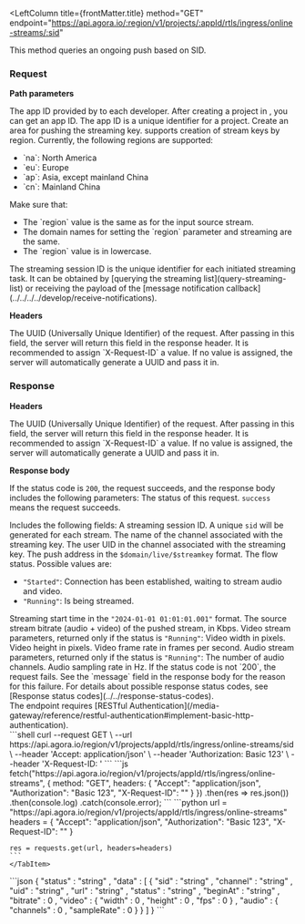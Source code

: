 
<RestAPILayout>

  <LeftColumn
    title={frontMatter.title}
    method="GET"
    endpoint="https://api.agora.io/:region/v1/projects/:appId/rtls/ingress/online-streams/:sid"
  >

This method queries an ongoing push based on SID.

### Request

**Path parameters**

<PathParameter name="appId" type="string" required={true}>
  The app ID provided by <Vg k="COMPANY"/> to each developer. After creating a project in <Vg k="CONSOLE"/>, you can get an app ID. The app ID is a unique identifier for a project.
</PathParameter>
<PathParameter name="region" type="string" required={true}>
  Create an area for pushing the streaming key. <Vg k="COMPANY"/> supports creation of stream keys by region. Currently, the following regions are supported: 
  <ul>
    <li>`na`: North America</li>
    <li>`eu`: Europe</li>
    <li>`ap`: Asia, except mainland China</li>
    <li>`cn`: Mainland China</li>
  </ul>
  <Admonition type="caution" title="Important">
    Make sure that: 
    <ul>
      <li>The `region` value is the same as for the input source stream.</li>
      <li>The domain names for setting the `region` parameter and streaming are the same.</li>
      <li>The `region` value is in lowercase.</li>
    </ul>
  </Admonition>
</PathParameter>
<PathParameter name="sid" type="string" required={true}>
  The streaming session ID is the unique identifier for each initiated streaming task. It can be obtained by [querying the streaming list](query-streaming-list) or receiving the payload of the [message notification callback](../../../../develop/receive-notifications).
</PathParameter>


**Headers**

<ParameterList title="HEADER" required={true}>
  <Parameter name="X-Request-ID" type="string" required={true}>
    The UUID (Universally Unique Identifier) of the request. After passing in this field, the <Vg k="COMPANY"/> server will return this field in the response header. It is recommended to assign `X-Request-ID` a value. If no value is assigned, the <Vg k="COMPANY"/> server will automatically generate a UUID and pass it in.
  </Parameter>
  <Parameter name="Authorization" type="string" required={true}>
  <Authorization/>
  </Parameter>
</ParameterList>

### Response

**Headers**

<ParameterList title="HEADER" required={true}>
  <Parameter name="X-Request-ID" type="string" required={true}>
    The UUID (Universally Unique Identifier) of the request. After passing in this field, the <Vg k="COMPANY"/> server will return this field in the response header. It is recommended to assign `X-Request-ID` a value. If no value is assigned, the <Vg k="COMPANY"/> server will automatically generate a UUID and pass it in.
  </Parameter>
</ParameterList>

**Response body**

If the status code is `200`, the request succeeds, and the response body includes the following parameters:
<ParameterList name="BODY" required={true}>
<Parameter name="status" type="string">
  The status of this request. <code>success</code> means the request succeeds.
</Parameter>

<Parameter name="data" type="object">
  Includes the following fields:
  <Parameter name="sid" type="string">
    A streaming session ID. A unique <code>sid</code> will be generated for each stream.
  </Parameter>
  <Parameter name="channel" type="string">
    The name of the <Vg k="COMPANY"/> channel associated with the streaming key.
  </Parameter>
  <Parameter name="uid" type="string">
    The user UID in the <Vg k="COMPANY"/> channel associated with the streaming key.
  </Parameter>
  <Parameter name="url" type="string">
    The push address in the <code>$domain/live/$streamkey</code> format.
  </Parameter>
  <Parameter name="status" type="string">
    The flow status. Possible values are:
    <ul>
      <li><code>"Started"</code>: Connection has been established, waiting to stream audio and video.</li>
      <li><code>"Running"</code>: Is being streamed.</li>
    </ul>
  </Parameter>
</Parameter>

<Parameter name="beginAt" type="string">
  Streaming start time in the <code>"2024-01-01 01:01:01.001"</code> format.
</Parameter>

<Parameter name="bitrate" type="integer">
  The source stream bitrate (audio + video) of the pushed stream, in Kbps.
</Parameter>

<Parameter name="video" type="object">
  Video stream parameters, returned only if the status is <code>"Running"</code>:
  <Parameter name="width" type="number">
    Video width in pixels.
  </Parameter>
  <Parameter name="height" type="number">
    Video height in pixels.
  </Parameter>
  <Parameter name="fps" type="number">
    Video frame rate in frames per second.
  </Parameter>
</Parameter>

<Parameter name="audio" type="object">
  Audio stream parameters, returned only if the status is <code>"Running"</code>:
  <Parameter name="channels" type="number">
    The number of audio channels.
  </Parameter>
  <Parameter name="sampleRate" type="number">
    Audio sampling rate in Hz.
  </Parameter>
</Parameter>
</ParameterList>
If the status code is not `200`, the request fails. See the `message` field in the response body for the reason for this failure. For details about possible response status codes, see [Response status codes](../../response-status-codes).

<PostmanLink />
</LeftColumn>
<RightColumn>
<Section title="Authorization">
The endpoint requires [RESTful Authentication](/media-gateway/reference/restful-authentication#implement-basic-http-authentication).
</Section>
<Section title="Request example">
  <Tabs groupId="code-examples">
    <TabItem value="cURL" label="cURL" default>
    ```shell
    curl --request GET \
      --url https://api.agora.io/region/v1/projects/appId/rtls/ingress/online-streams/sid \
      --header 'Accept: application/json' \
      --header 'Authorization: Basic 123' \
      --header 'X-Request-ID: '
    ```
    </TabItem>
    <TabItem value="node" label="Node" default>
    ```js
    fetch("https://api.agora.io/region/v1/projects/appId/rtls/ingress/online-streams", {
        method: "GET",
        headers: {
            "Accept": "application/json",
            "Authorization": "Basic 123",
            "X-Request-ID": ""
        }
    })
    .then(res => res.json())
    .then(console.log)
    .catch(console.error);
    ```
    </TabItem>
    <TabItem value="python" label="Python" default>
    ```python
    url = "https://api.agora.io/region/v1/projects/appId/rtls/ingress/online-streams"
    headers = {
        "Accept": "application/json",
        "Authorization": "Basic 123",
        "X-Request-ID": ""
    }

    res = requests.get(url, headers=headers)
    ```
    </TabItem>
  </Tabs>  
</Section>
<Section title="Response example">
```json
{
  "status" : "string" ,
  "data" : [
    {
      "sid" : "string" ,
      "channel" : "string" ,
      "uid" : "string" ,
      "url" : "string" ,
      "status" : "string" ,
      "beginAt" : "string" ,
      "bitrate" : 0 ,
      "video" : {
        "width" : 0 ,
        "height" : 0 ,
        "fps" : 0
      } ,
      "audio" : {
        "channels" : 0 ,
        "sampleRate" : 0
      }
    }
  ]
}
```
</Section>
</RightColumn>
</RestAPILayout>
